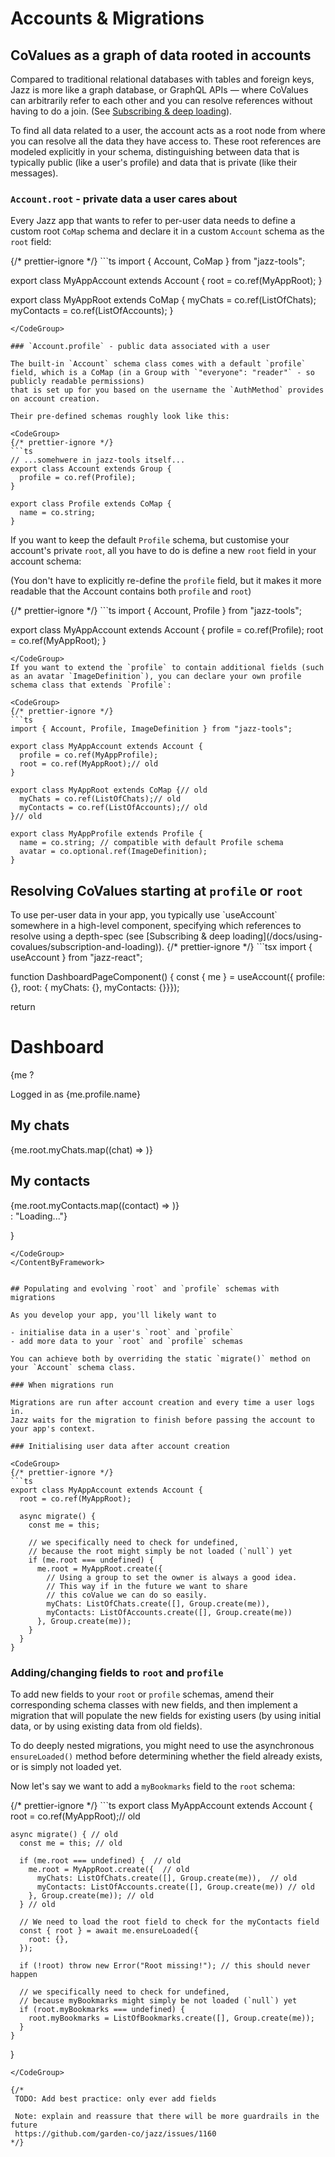 

# Accounts & Migrations

## CoValues as a graph of data rooted in accounts

Compared to traditional relational databases with tables and foreign keys,
Jazz is more like a graph database, or GraphQL APIs &mdash;
where CoValues can arbitrarily refer to each other and you can resolve references without having to do a join.
(See [Subscribing & deep loading](/docs/using-covalues/subscription-and-loading)).

To find all data related to a user, the account acts as a root node from where you can resolve all the data they have access to.
These root references are modeled explicitly in your schema, distinguishing between data that is typically public
(like a user's profile) and data that is private (like their messages).

### `Account.root` - private data a user cares about

Every Jazz app that wants to refer to per-user data needs to define a custom root `CoMap` schema and declare it in a custom `Account` schema as the `root` field:

<CodeGroup>
{/* prettier-ignore */}
```ts
import { Account, CoMap } from "jazz-tools";

export class MyAppAccount extends Account {
  root = co.ref(MyAppRoot);
}

export class MyAppRoot extends CoMap {
  myChats = co.ref(ListOfChats);
  myContacts = co.ref(ListOfAccounts);
}
```
</CodeGroup>

### `Account.profile` - public data associated with a user

The built-in `Account` schema class comes with a default `profile` field, which is a CoMap (in a Group with `"everyone": "reader"` - so publicly readable permissions)
that is set up for you based on the username the `AuthMethod` provides on account creation.

Their pre-defined schemas roughly look like this:

<CodeGroup>
{/* prettier-ignore */}
```ts
// ...somehwere in jazz-tools itself...
export class Account extends Group {
  profile = co.ref(Profile);
}

export class Profile extends CoMap {
  name = co.string;
}
```
</CodeGroup>

If you want to keep the default `Profile` schema, but customise your account's private `root`, all you have to do is define a new `root` field in your account schema:

(You don't have to explicitly re-define the `profile` field, but it makes it more readable that the Account contains both `profile` and `root`)

<CodeGroup>
{/* prettier-ignore */}
```ts
import { Account, Profile } from "jazz-tools";

export class MyAppAccount extends Account {
  profile = co.ref(Profile);
  root = co.ref(MyAppRoot);
}
```
</CodeGroup>
If you want to extend the `profile` to contain additional fields (such as an avatar `ImageDefinition`), you can declare your own profile schema class that extends `Profile`:

<CodeGroup>
{/* prettier-ignore */}
```ts
import { Account, Profile, ImageDefinition } from "jazz-tools";

export class MyAppAccount extends Account {
  profile = co.ref(MyAppProfile);
  root = co.ref(MyAppRoot);// old
}

export class MyAppRoot extends CoMap {// old
  myChats = co.ref(ListOfChats);// old
  myContacts = co.ref(ListOfAccounts);// old
}// old

export class MyAppProfile extends Profile {
  name = co.string; // compatible with default Profile schema
  avatar = co.optional.ref(ImageDefinition);
}
```
</CodeGroup>

## Resolving CoValues starting at `profile` or `root`

<ContentByFramework framework="react">
To use per-user data in your app, you typically use `useAccount` somewhere in a high-level component, specifying which references to resolve using a depth-spec (see [Subscribing & deep loading](/docs/using-covalues/subscription-and-loading)).

<CodeGroup>
{/* prettier-ignore */}
```tsx
import { useAccount } from "jazz-react";

function DashboardPageComponent() {
  const { me } = useAccount({ profile: {}, root: { myChats: {}, myContacts: {}}});

  return <div>
    <h1>Dashboard</h1>
    {me ? <div>
      <p>Logged in as {me.profile.name}</p>
      <h2>My chats</h2>
      {me.root.myChats.map((chat) => <ChatPreview key={chat.id} chat={chat} />)}
      <h2>My contacts</h2>
      {me.root.myContacts.map((contact) => <ContactPreview key={contact.id} contact={contact} />)}
    </div> : "Loading..."}
  </div>
}

```
</CodeGroup>
</ContentByFramework>


## Populating and evolving `root` and `profile` schemas with migrations

As you develop your app, you'll likely want to

- initialise data in a user's `root` and `profile`
- add more data to your `root` and `profile` schemas

You can achieve both by overriding the static `migrate()` method on your `Account` schema class.

### When migrations run

Migrations are run after account creation and every time a user logs in.
Jazz waits for the migration to finish before passing the account to your app's context.

### Initialising user data after account creation

<CodeGroup>
{/* prettier-ignore */}
```ts
export class MyAppAccount extends Account {
  root = co.ref(MyAppRoot);

  async migrate() {
    const me = this;

    // we specifically need to check for undefined, 
    // because the root might simply be not loaded (`null`) yet
    if (me.root === undefined) {
      me.root = MyAppRoot.create({
        // Using a group to set the owner is always a good idea.
        // This way if in the future we want to share 
        // this coValue we can do so easily.
        myChats: ListOfChats.create([], Group.create(me)),
        myContacts: ListOfAccounts.create([], Group.create(me))
      }, Group.create(me));
    }
  }
}
```
</CodeGroup>

### Adding/changing fields to `root` and `profile`

To add new fields to your `root` or `profile` schemas, amend their corresponding schema classes with new fields,
and then implement a migration that will populate the new fields for existing users (by using initial data, or by using existing data from old fields).

To do deeply nested migrations, you might need to use the asynchronous `ensureLoaded()` method before determining whether the field already exists, or is simply not loaded yet.

Now let's say we want to add a `myBookmarks` field to the `root` schema:

<CodeGroup>
{/* prettier-ignore */}
```ts
export class MyAppAccount extends Account {
    root = co.ref(MyAppRoot);// old

    async migrate() { // old
      const me = this; // old

      if (me.root === undefined) {  // old
        me.root = MyAppRoot.create({  // old
          myChats: ListOfChats.create([], Group.create(me)),  // old
          myContacts: ListOfAccounts.create([], Group.create(me)) // old
        }, Group.create(me)); // old
      } // old

      // We need to load the root field to check for the myContacts field
      const { root } = await me.ensureLoaded({
        root: {},
      });

      if (!root) throw new Error("Root missing!"); // this should never happen

      // we specifically need to check for undefined, 
      // because myBookmarks might simply be not loaded (`null`) yet 
      if (root.myBookmarks === undefined) {
        root.myBookmarks = ListOfBookmarks.create([], Group.create(me));
      }
    }
  }
```
</CodeGroup>

{/* 
 TODO: Add best practice: only ever add fields  

 Note: explain and reassure that there will be more guardrails in the future 
 https://github.com/garden-co/jazz/issues/1160
*/}
